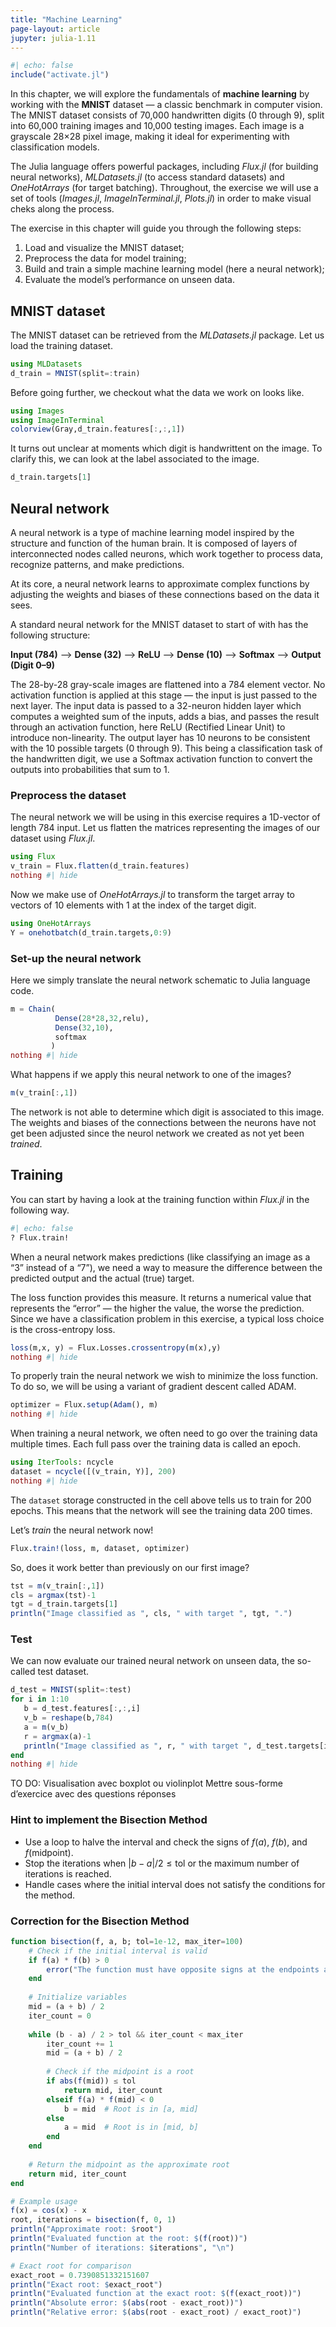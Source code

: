 ```yaml
---
title: "Machine Learning"
page-layout: article
jupyter: julia-1.11
---
```


```julia
#| echo: false
include("activate.jl")
```

In this chapter, we will explore the fundamentals of **machine learning** by working with the **MNIST** dataset — a classic benchmark in computer vision. The MNIST dataset consists of 70,000 handwritten digits (0 through 9), split into 60,000 training images and 10,000 testing images. Each image is a grayscale 28×28 pixel image, making it ideal for experimenting with classification models.

The Julia language offers powerful packages, including *Flux.jl* (for building neural networks), *MLDatasets.jl* (to access standard datasets) and *OneHotArrays* (for target batching). Throughout, the exercise we will use a set of tools (*Images.jl*, *ImageInTerminal.jl*, *Plots.jl*) in order to make visual cheks along the process. 

The exercise in this chapter will guide you through the following steps:

1. Load and visualize the MNIST dataset;
2. Preprocess the data for model training;
3. Build and train a simple machine learning model (here a neural network);
4. Evaluate the model's performance on unseen data.

## MNIST dataset

The MNIST dataset can be retrieved from the *MLDatasets.jl* package. Let us load the training dataset.

```julia
using MLDatasets
d_train = MNIST(split=:train)
```

Before going further, we checkout what the data we work on looks like. 

```julia
using Images
using ImageInTerminal
colorview(Gray,d_train.features[:,:,1])
```

It turns out unclear at moments which digit is handwrittent on the image. To clarify this, we can look at the label associated to the image.

```julia
d_train.targets[1]
```

## Neural network

A neural network is a type of machine learning model inspired by the structure and function of the human brain. It is composed of layers of interconnected nodes called neurons, which work together to process data, recognize patterns, and make predictions.

At its core, a neural network learns to approximate complex functions by adjusting the weights and biases of these connections based on the data it sees.

A standard neural network for the MNIST dataset to start of with has the following structure:

**Input (784)** ⟶ **Dense (32)** ⟶ **ReLU** ⟶ **Dense (10)** ⟶ **Softmax** ⟶ **Output (Digit 0–9)**

The 28-by-28 gray-scale images are flattened into a 784 element vector. No activation function is applied at this stage — the input is just passed to the next layer. The input data is passed to a 32-neuron hidden layer which computes a weighted sum of the inputs, adds a bias, and passes the result through an activation function, here ReLU (Rectified Linear Unit) to introduce non-linearity. The output layer has 10 neurons to be consistent with the 10 possible targets (0 through 9). This being a classification task of the handwritten digit, we use a Softmax activation function to convert the outputs into probabilities that sum to 1.

### Preprocess the dataset

The neural network we will be using in this exercise requires a 1D-vector of length 784 input. Let us flatten the matrices representing the images of our dataset using *Flux.jl*.

```julia
using Flux
v_train = Flux.flatten(d_train.features)
nothing #| hide
```

Now we make use of *OneHotArrays.jl* to transform the target array to vectors of 10 elements with 1 at the index of the target digit.

```julia
using OneHotArrays
Y = onehotbatch(d_train.targets,0:9)
```

### Set-up the neural network

Here we simply translate the neural network schematic to Julia language code.

```julia
m = Chain(
          Dense(28*28,32,relu),
          Dense(32,10),
          softmax
         )
nothing #| hide
```

What happens if we apply this neural network to one of the images?

```julia
m(v_train[:,1])
```

The network is not able to determine which digit is associated to this image. The weights and biases of the connections between the neurons have not get been adjusted since the neurol network we created as not yet been *trained*. 

## Training

You can start by having a look at the training function within *Flux.jl* in the following way. 

```julia
#| echo: false
? Flux.train!
```

When a neural network makes predictions (like classifying an image as a "3" instead of a "7"), we need a way to measure the difference between the predicted output and the actual (true) target.

The loss function provides this measure. It returns a numerical value that represents the "error" — the higher the value, the worse the prediction. Since we have a classification problem in this exercise, a typical loss choice is the cross-entropy loss.

```julia
loss(m,x, y) = Flux.Losses.crossentropy(m(x),y)
nothing #| hide
```

To properly train the neural network we wish to minimize the loss function. To do so, we will be using a variant of gradient descent called ADAM.

```julia
optimizer = Flux.setup(Adam(), m)
nothing #| hide
```

When training a neural network, we often need to go over the training data multiple times. Each full pass over the training data is called an epoch.

```julia
using IterTools: ncycle
dataset = ncycle([(v_train, Y)], 200)
nothing #| hide
```

The `dataset` storage constructed in the cell above tells us to train for 200 epochs. This means that the network will see the training data 200 times.

Let's *train* the neural network now!

```julia
Flux.train!(loss, m, dataset, optimizer)
```

So, does it work better than previously on our first image?

```julia
tst = m(v_train[:,1])
cls = argmax(tst)-1
tgt = d_train.targets[1]
println("Image classified as ", cls, " with target ", tgt, ".")
```

### Test

We can now evaluate our trained neural network on unseen data, the so-called test dataset.

```julia
d_test = MNIST(split=:test)
for i in 1:10
   b = d_test.features[:,:,i]
   v_b = reshape(b,784)
   a = m(v_b)
   r = argmax(a)-1
   println("Image classified as ", r, " with target ", d_test.targets[i], ".")
end
nothing #| hide
```

TO DO: Visualisation avec boxplot ou violinplot
       Mettre sous-forme d'exercice avec des questions réponses

::: {.callout-tip collapse="true" icon=false}
### Hint to implement the Bisection Method

- Use a loop to halve the interval and check the signs of $f(a)$, $f(b)$, and $f(\text{midpoint})$.
- Stop the iterations when $|b - a| / 2 \leq \text{tol}$ or the maximum number of iterations is reached.
- Handle cases where the initial interval does not satisfy the conditions for the method.
:::

::: {.callout-caution collapse="true" icon=false}
### Correction for the Bisection Method
```julia
function bisection(f, a, b; tol=1e-12, max_iter=100)
    # Check if the initial interval is valid
    if f(a) * f(b) > 0
        error("The function must have opposite signs at the endpoints a and b.")
    end
    
    # Initialize variables
    mid = (a + b) / 2
    iter_count = 0
    
    while (b - a) / 2 > tol && iter_count < max_iter
        iter_count += 1
        mid = (a + b) / 2
        
        # Check if the midpoint is a root
        if abs(f(mid)) ≤ tol
            return mid, iter_count
        elseif f(a) * f(mid) < 0
            b = mid  # Root is in [a, mid]
        else
            a = mid  # Root is in [mid, b]
        end
    end
    
    # Return the midpoint as the approximate root
    return mid, iter_count
end

# Example usage
f(x) = cos(x) - x
root, iterations = bisection(f, 0, 1)
println("Approximate root: $root")
println("Evaluated function at the root: $(f(root))")
println("Number of iterations: $iterations", "\n")

# Exact root for comparison
exact_root = 0.7390851332151607
println("Exact root: $exact_root")
println("Evaluated function at the exact root: $(f(exact_root))")
println("Absolute error: $(abs(root - exact_root))")
println("Relative error: $(abs(root - exact_root) / exact_root)")
```
:::

